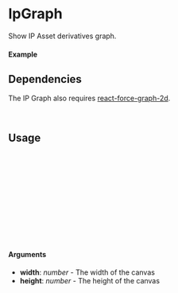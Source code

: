 

<Meta of={IpGraphStory} />

# IpGraph

Show IP Asset derivatives graph.

#### Example

<Canvas of={IpGraphStory.Select} />

<Controls />

## Dependencies

The IP Graph also requires [react-force-graph-2d](https://www.npmjs.com/package/react-force-graph-2d).

```bash
npm install react-force-graph-2d
```

## Usage

```ts
import { IpAssetProvider } from "@storyprotocol/storykit"
import { IpGraph } from "@storyprotocol/storykit"

const ExamplePage = () => {
  return (
    <IpAssetProvider ipId={"0xbbf08a30b9ff0f717a024a75963d3196aaf0f0dd"}>
      <IpGraph />
    </IpAssetProvider>
  );
};

export default ExamplePage;
```

#### Arguments

- **width**: _number_ - The width of the canvas
- **height**: _number_ - The height of the canvas
